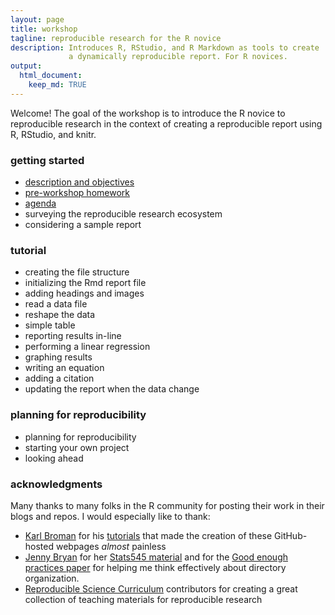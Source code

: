 ```yaml
---
layout: page
title: workshop
tagline: reproducible research for the R novice
description: Introduces R, RStudio, and R Markdown as tools to create
             a dynamically reproducible report. For R novices. 
output: 
  html_document:
    keep_md: TRUE
---
```


Welcome! The goal of the workshop is to introduce the R novice to reproducible research in the context of creating a reproducible report using R, RStudio, and knitr.  



### getting started

- [description and objectives](pages/001_goals.html)
- [pre-workshop homework](pages/002_pre-hw.html) 
- [agenda](pages/003_agenda.html) 
- surveying the reproducible research ecosystem 
- considering a sample report 



### tutorial 

- creating the file structure 
- initializing the Rmd report file 
- adding headings and images 
- read a data file 
- reshape the data 
- simple table 
- reporting results in-line 
- performing a linear regression 
- graphing results 
- writing an equation 
- adding a citation 
- updating the report when the data change 



### planning for reproducibility 

- planning for reproducibility 
- starting your own project 
- looking ahead 



### acknowledgments 

Many thanks to many folks in the R community for posting their work in their blogs and repos. I would especially like to thank: 

- [Karl Broman](http://kbroman.org) for his  [tutorials](http://kbroman.org/pages/tutorials.html) that made the creation of these GitHub-hosted webpages *almost* painless 
- [Jenny Bryan](https://github.com/jennybc) for her [Stats545 material](http://stat545.com/) and for the
[Good enough practices  paper](https://swcarpentry.github.io/good-enough-practices-in-scientific-computing/) for helping me think effectively about directory organization.  
- [Reproducible Science  Curriculum](https://github.com/Reproducible-Science-Curriculum) contributors for creating a great collection of teaching materials for reproducible research  
